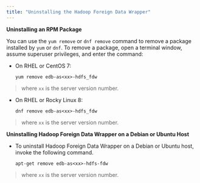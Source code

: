 ```yaml
---
title: "Uninstalling the Hadoop Foreign Data Wrapper"
---
```


<div id="uninstalling_the_hadoop_data_adapter" class="registered_link"></div>

**Uninstalling an RPM Package**

You can use the `yum remove` or `dnf remove` command to remove a package installed by `yum` or `dnf`. To remove a package, open a terminal window, assume superuser privileges, and enter the command:

-   On RHEL or CentOS 7:

    `yum remove edb-as<xx>-hdfs_fdw`

> where `xx` is the server version number.

-   On RHEL or Rocky Linux 8:

    `dnf remove edb-as<xx>-hdfs_fdw`

> where `xx` is the server version number.

**Uninstalling Hadoop Foreign Data Wrapper on a Debian or Ubuntu Host**

-   To uninstall Hadoop Foreign Data Wrapper on a Debian or Ubuntu host, invoke the following command.

    `apt-get remove edb-as<xx>-hdfs-fdw`

> where `xx` is the server version number.
